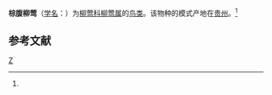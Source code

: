 {{Speciesbox 
| genus = Phylloscopus
| species = subaffinis
| status = LC
| status_system = IUCN3.1
| status_ref = <ref>{{IUCN|id=22715275 |title=''Phylloscopus subaffinis'' |assessor=BirdLife International |assessor-link=BirdLife International |version=2013.2 |year=2012 |accessdate=26 November 2013}}</ref>
| image = Buff-throated Warbler (Phylloscopus subaffinis) (8077157114).jpg
| authority = (Ogilvie-Grant)<ref name='id3729'>{{cite web| url =http://www.bioinfo.cn/db05/BjdwSpecies.php?action=view&id=3729| title =棕腹柳莺| work =《中国动物物种编目数据库》| publisher =中国科学院微生物研究所| author =中国科学院动物研究所| accessdate =2009-04-04| deadurl =yes| archiveurl =https://web.archive.org/web/20160305002832/http://www.bioinfo.cn/db05/BjdwSpecies.php?action=view&id=3729| archivedate =2016-03-05}}</ref>
}}

'''棕腹柳莺'''（[[学名|学名]]：{{lang|la|''Phylloscopus subaffinis''}}）为[[柳莺科|柳莺科]][[柳莺属|柳莺属]]的[[鸟类|鸟类]]。该物种的模式产地在[[贵州|贵州]]。<ref name='id3729'/>

== 参考文献 ==
{{reflist}}
{{Taxonbar|from=Q3234832}}

[[Category:柳莺属|Z]]